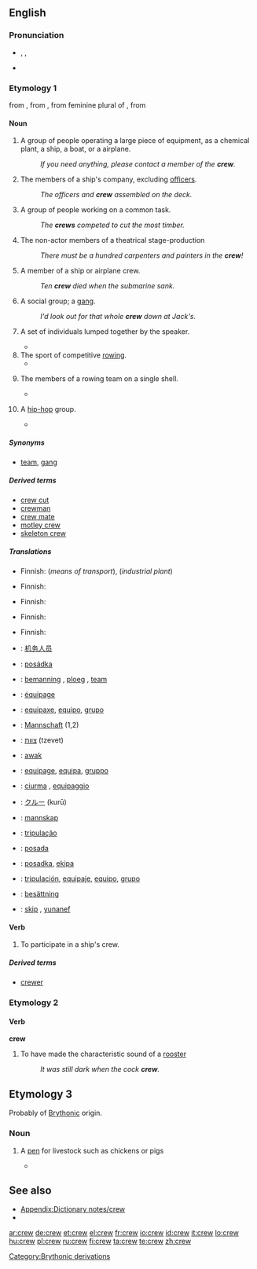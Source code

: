 ==English==

===Pronunciation===
* {{enPR|kroo͞}}, {{IPA|/kɹuː/}}, {{SAMPA|/krU:/}}
*: {{audio|en-us-crew.ogg|Audio (US)}}
*: {{rhymes|uː}}
* {{homophones|Crewe|cru}}


===Etymology 1===
from {{etyl|enm|en}}, from {{etyl|fro|en}} {{term|creue||lang=fro|an increase, recruit, military reinforcement}}, from feminine plural of {{term|creistre||lang=fro|grow}}, from {{etyl|la|en}} {{term|cresco||lang=la|to arise, grow}}

====Noun====
{{tearoom}}
{{en-noun}}

# A group of people operating a large piece of equipment, as a chemical plant, a ship, a boat, or a airplane.
#: ''If you need anything, please contact a member of the '''crew'''.''
# {{nautical}} The members of a ship's company, excluding [[officer]]s.
#: ''The officers and '''crew''' assembled on the deck.''
# A group of people working on a common task.
#: ''The '''crews''' competed to cut the most timber.''
# The non-actor members of a theatrical stage-production 
#: ''There must be a hundred carpenters and painters in the '''crew'''!''
# {{context|plural: crew}} A member of a ship or airplane crew.
#: ''Ten '''crew''' died when the submarine sank.''
# {{informal|often|_|derogatory}} A social group; a [[gang]].
#: ''I'd look out for that whole '''crew''' down at Jack's.''
# {{often|_|derogatory}} A set of individuals lumped together by the speaker.
#*{{quote-book|1950|Bernard Nicholas Schilling|Conservative England and the Case Against Voltaire|page=266|url=http://books.google.com/books?id=YFoOAAAAIAAJ
|passage=Malignant principles bear fruit in kind and the Revolution did no more than practice what men had been taught by the abandoned '''crew''' of philosophers. }}
# The sport of competitive [[rowing]].
#*{{quote-book|1989|[[w:Benjamin Spock|Benjamin Spock]] & Mary Morgan|Spock on Spock|url=http://books.google.com/books?id=WVvWvSAMSmcC|page=71|isbn=0394578139
|passage=Two Andover classmates, Al Wilson and Al Lindley, both went out for '''crew''' in our freshman year at Yale.}}
# {{rowing}} The members of a rowing team on a single shell.
#*{{quote-book|1888|[[w:Walter Bradford Woodgate|W.B. Woodgate]]|Boating|url=http://books.google.com/books?id=x4F6W5Twd9cC|page=71
|passage=If a '''crew''' feather much under water, it is a good plan to seat them in a row on a bench, and give each man a stick to handle as an oar.}}
# {{slang|hip-hop}} A [[hip-hop]] group.
#*{{quote-book|2003|Jennifer Guglielmo & Salvatore Salerno|Are Italians White?|page=150|url=http://books.google.com/books?id=_yA7s3IfF6sC|isbn=0415934508
|passage=We decided we needed another rapper in the '''crew''' and spent months looking.}}

=====Synonyms=====
* {{sense|group engaged in a task}} [[team]], [[gang]]

=====Derived terms=====
* [[crew cut]]
* [[crewman]] 
* [[crew mate]]
* [[motley crew]]
* [[skeleton crew]]

=====Translations=====
{{trans-top|group of people operating a large piece of equipment}}
* Finnish: {{t|fi|miehistö}} (''means of transport''), {{t|fi|käyttöhenkilöstö}} (''industrial plant'')
{{trans-mid}}
{{trans-bottom}}

{{trans-top|group of people working on common task}}
* Finnish: {{t|fi|joukkue}}
{{trans-mid}}
{{trans-bottom}}

{{trans-top|non-actor members of a theatrical stage production}}
* Finnish: {{t|fi|avustaja|alt=avustajat|p}}
{{trans-mid}}
{{trans-bottom}}

{{trans-top|member of a crew}}
* Finnish: {{t|fi|miehistö|alt=miehistön}} {{t|fi|jäsen}}
{{trans-mid}}
{{trans-bottom}}

{{trans-top|informal: social group, gang}}
* Finnish: {{t|fi|sakki}}
{{trans-mid}}
{{trans-bottom}}

{{checktrans-top}}
* {{ttbc|Chinese}}: [[机务人员]]
* {{ttbc|Czech}}: [[posádka]] {{f}}
* {{ttbc|Dutch}}: [[bemanning]] {{f}}, [[ploeg]] {{f}}, [[team]] {{n}}
* {{ttbc|French}}: [[équipage]] {{m}}
* {{ttbc|Galician}}: [[equipaxe]], [[equipo]], [[grupo]]
* {{ttbc|German}}: [[Mannschaft]] {{f}} (1,2)
* {{ttbc|Hebrew}}: [[צוות]] (tzevet) {{m}}
{{trans-mid}}
* {{ttbc|Indonesian}}: [[awak]]
* {{ttbc|Interlingua}}: [[equipage]], [[equipa]], [[gruppo]]
* {{ttbc|Italian}}: [[ciurma]] {{qualifier|of a ship}} {{f}}, [[equipaggio]] {{m}}
* {{ttbc|Japanese}}: [[クルー]] (kurū)
* {{ttbc|Norwegian}}: [[mannskap]]
* {{ttbc|Portuguese}}: [[tripulação]]
* {{ttbc|Serbian}}: [[posada]] {{f}}
* {{ttbc|Slovene}}: [[posadka]], [[ekipa]]
* {{ttbc|Spanish}}: [[tripulación]], [[equipaje]], [[equipo]], [[grupo]]
* {{ttbc|Swedish}}: [[besättning]]
* {{ttbc|Volapük}}: [[skip]] {{qualifier|crew on a ship}}, [[yunanef]] {{qualifier|group of people}}
{{trans-bottom}}

====Verb====
{{en-verb}}

# To participate in a ship's crew.

=====Derived terms=====
*[[crewer]]

===Etymology 2===

====Verb====
'''crew'''

# {{UK}} {{past of|crow}} To have made the characteristic sound of a [[rooster]]
#: ''It was still dark when the cock '''crew'''.''

==Etymology 3==

Probably of [[w:Brythonic languages|Brythonic]] origin.

===Noun===
{{en-noun}}

# {{UK|dialectal}} A [[pen]] for livestock such as chickens or pigs
#*{{quote-book|2004|On the Edge|[[w:Gillian Cross|Gillian Cross]]|page=7|url=http://books.google.com/books?id=Ye9T9VsYFhsC|isbn=0192753711
|passage=Between the shippon and the '''pig-crew''', with the wind blowing over from the vegetable ground.}}

==See also==
*[[Appendix:Dictionary notes/crew]]
*{{pedialite|Crew (disambiguation)|Crew}}

[[Category:Brythonic derivations]]

[[ar:crew]]
[[de:crew]]
[[et:crew]]
[[el:crew]]
[[fr:crew]]
[[io:crew]]
[[id:crew]]
[[it:crew]]
[[lo:crew]]
[[hu:crew]]
[[pl:crew]]
[[ru:crew]]
[[fi:crew]]
[[ta:crew]]
[[te:crew]]
[[zh:crew]]